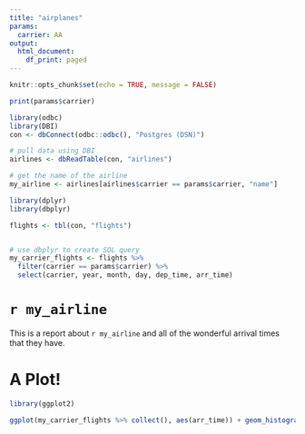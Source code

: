 ```yaml
---
title: "airplanes"
params:
  carrier: AA
output:
  html_document:
    df_print: paged
---
```


```r
knitr::opts_chunk$set(echo = TRUE, message = FALSE)
```


```r
print(params$carrier)

library(odbc)
library(DBI)
con <- dbConnect(odbc::odbc(), "Postgres (DSN)")

# pull data using DBI
airlines <- dbReadTable(con, "airlines")

# get the name of the airline
my_airline <- airlines[airlines$carrier == params$carrier, "name"]
```

```r
library(dplyr)
library(dbplyr)

flights <- tbl(con, "flights")


# use dbplyr to create SQL query
my_carrier_flights <- flights %>% 
  filter(carrier == params$carrier) %>%
  select(carrier, year, month, day, dep_time, arr_time)
```

# `r my_airline`

This is a report about `r my_airline` and all of the wonderful arrival times that they have.


# A Plot!

```r
library(ggplot2)

ggplot(my_carrier_flights %>% collect(), aes(arr_time)) + geom_histogram()
```